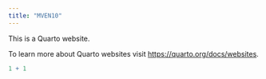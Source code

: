 ```yaml
---
title: "MVEN10"
---
```


This is a Quarto website.

To learn more about Quarto websites visit <https://quarto.org/docs/websites>.

```r
1 + 1
```

